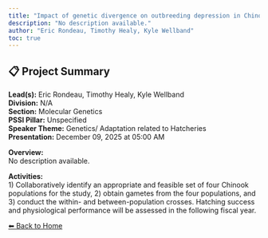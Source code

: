 ```yaml
---
title: "Impact of genetic divergence on outbreeding depression in Chinook Salmon"
description: "No description available."
author: "Eric Rondeau, Timothy Healy, Kyle Wellband"
toc: true
---
```


## 📋 Project Summary

**Lead(s):** Eric Rondeau, Timothy Healy, Kyle Wellband  
**Division:** N/A  
**Section:** Molecular Genetics  
**PSSI Pillar:** Unspecified  
**Speaker Theme:** Genetics/ Adaptation related to Hatcheries  
**Presentation:** December 09, 2025 at 05:00 AM  

**Overview:**  
No description available.   

**Activities:**  
1) Collaboratively identify an appropriate and feasible set of four Chinook populations for the study, 2) obtain gametes from the four populations, and 3) conduct the within- and between-population crosses. Hatching success and physiological performance will be assessed in the following fiscal year.

[⬅ Back to Home](../index.qmd)
